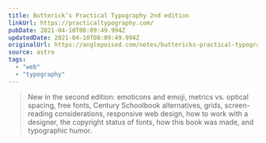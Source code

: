 ```yaml
---
title: Butterick’s Practical Typography 2nd edition
linkUrl: https://practicaltypography.com/
pubDate: 2021-04-10T08:09:49.994Z
updatedDate: 2021-04-10T08:09:49.994Z
originalUrl: https://anglepoised.com/notes/buttericks-practical-typography-2nd-edition
source: astro
tags:
  - "web"
  - "typography"
---
```


> New in the second edition: emoticons and emoji, metrics vs. optical spacing, free fonts, Century Schoolbook alternatives, grids, screen-reading considerations, responsive web design, how to work with a designer, the copyright status of fonts, how this book was made, and typographic humor.

